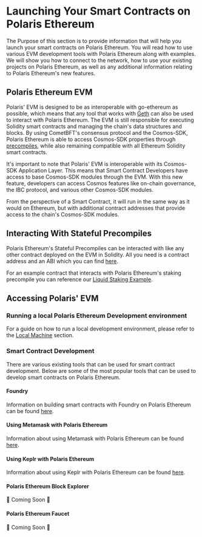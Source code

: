 # Launching Your Smart Contracts on Polaris Ethereum

The Purpose of this section is to provide information that will help you launch your smart contracts on Polaris Ethereum. 
You will read how to use various EVM development tools with Polaris Ethereum along with examples. We will show you how to connect to the network, 
how to use your existing projects on Polaris Ethereum, as well as any additional information relating to Polaris Ethereum's new features.

## Polaris Ethereum EVM 

Polaris' EVM is designed to be as interoperable with go-ethereum as possible, which means that any tool that works with [Geth](https://geth.ethereum.org/) can also be used to interact with Polaris Ethereum. The EVM is still responsible for executing Solidity smart contracts and managing the chain's data structures and blocks. By using CometBFT's consensus protocol and the Cosmos-SDK, Polaris Ethereum is able to access Cosmos-SDK properties through [precompiles](../building-precompiles/intro-to-precompiles), while also remaining compatible with all Ethereum Solidity smart contracts.

It's important to note that Polaris' EVM is interoperable with its Cosmos-SDK Application Layer. This means that Smart Contract Developers have access to base Cosmos-SDK modules through the EVM. With this new feature, developers can access Cosmos features like on-chain governance, the IBC protocol, and various other Cosmos-SDK modules.

From the perspective of a Smart Contract, it will run in the same way as it would on Ethereum, but with additional contract addresses that provide access to the chain's Cosmos-SDK modules.

## Interacting With Stateful Precompiles
Polaris Ethereum's Stateful Precompiles can be interacted with like any 
other contract deployed on the EVM in Solidity. All you need is a
contract address and an ABI which you can find [here](../precompile-overview).

For an example contract that interacts with Polaris Ethereum's staking precompile you
can reference our [Liquid Staking Example](https://github.com/berachain/polaris-precompile-dapp-examples).
## Accessing Polaris' EVM

### Running a local Polaris Ethereum Development environment
For a guide on how to run a local development environment, please refer to the [Local Machine](../running-a-node/running-locally) section.

### Smart Contract Development
There are various existing tools that can be used for smart contract development.
Below are some of the most popular tools that can be used to develop smart contracts on Polaris Ethereum.

#### Foundry
Information on building smart contracts with Foundry on Polaris Ethereum can be found [here](./dev-tools/foundry-polaris).

#### Using Metamask with Polaris Ethereum
Information about using Metamask with Polaris Ethereum can be found [here](../using-metamask).

#### Using Keplr with Polaris Ethereum
Information about using Keplr with Polaris Ethereum can be found [here](../using-keplr).

#### Polaris Ethereum Block Explorer
🚧 Coming Soon 🚧
#### Polaris Ethereum Faucet
🚧 Coming Soon 🚧
